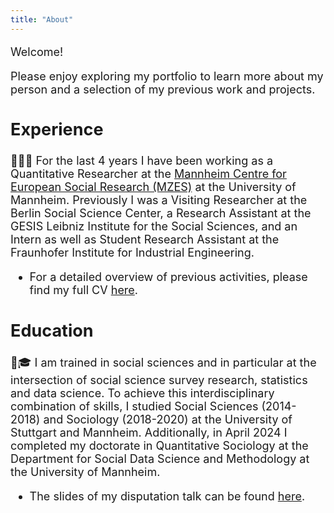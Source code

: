 ```yaml
---
title: "About"
---
```


<font size = "4">

Welcome! 

Please enjoy exploring my portfolio to learn more about my person and a selection of my previous work and projects.

## Experience

👩🏽‍💻 For the last 4 years I have been working as a Quantitative Researcher at the <a href="https://www.mzes.uni-mannheim.de/d7/en" target="_blank">Mannheim Centre for European Social Research (MZES)</a> at the University of Mannheim. Previously I was a Visiting Researcher at the Berlin Social Science Center, a Research Assistant at the GESIS Leibniz Institute for the Social Sciences, and an Intern as well as Student Research Assistant at the Fraunhofer Institute for Industrial Engineering.

- For a detailed overview of previous activities, please find my full CV <a href="https://drive.google.com/file/d/1v7KGB9z12YxLIA2OXLVPf6Q3HcC4zpWQ/view?usp=sharing" target="_blank">here</a>.



## Education

🏫🎓 I am trained in social sciences and in particular at the intersection of social science survey research, statistics and data science. To achieve this interdisciplinary combination of skills, I studied Social Sciences (2014-2018) and Sociology (2018-2020) at the University of Stuttgart and Mannheim. Additionally, in April 2024 I completed my doctorate in Quantitative Sociology at the Department for Social Data Science and Methodology at the University of Mannheim.
  
- The slides of my disputation talk can be found <a href="https://clandesv.github.io/text_classifiers_survey_data/slides.html#/title-slide" target="_blank">here</a>.



  
</font size>

